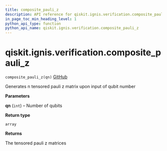 ```yaml
---
title: composite_pauli_z
description: API reference for qiskit.ignis.verification.composite_pauli_z
in_page_toc_min_heading_level: 1
python_api_type: function
python_api_name: qiskit.ignis.verification.composite_pauli_z
---
```


# qiskit.ignis.verification.composite\_pauli\_z

<span id="qiskit.ignis.verification.composite_pauli_z" />

`composite_pauli_z(qn)` [GitHub](https://github.com/qiskit-community/qiskit-ignis/tree/stable/0.7/qiskit/ignis/verification/entanglement/analysis.py "view source code")

Generates n tensored pauli z matrix upon input of qubit number

**Parameters**

**qn** (`int`) – Number of qubits

**Return type**

`array`

**Returns**

The tensored pauli z matrices

